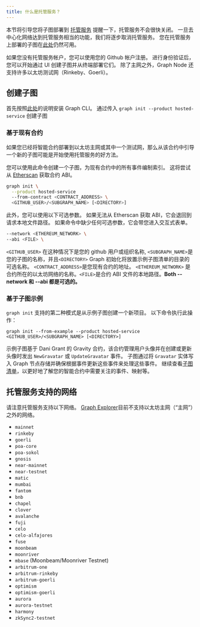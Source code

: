 ```yaml
---
title: 什么是托管服务？
---
```


本节将引导您将子图部署到 [托管服务](https://thegraph.com/hosted-service/) 提醒一下，托管服务不会很快关闭。 一旦去中心化网络达到托管服务相当的功能，我们将逐步取消托管服务。 您在托管服务上部署的子图在[此处](https://thegraph.com/hosted-service/)仍然可用。

如果您没有托管服务帐户，您可以使用您的 Github 帐户注册。 进行身份验证后，您可以开始通过 UI 创建子图并从终端部署它们。 除了主网之外，Graph Node 还支持许多以太坊测试网（Rinkeby、Goerli）。

## 创建子图

首先按照[此处](/developing/defining-a-subgraph)的说明安装 Graph CLI。 通过传入 `graph init --product hosted-service` 创建子图

### 基于现有合约

如果您已经将智能合约部署到以太坊主网或其中一个测试网，那么从该合约中引导一个新的子图可能是开始使用托管服务的好方法。

您可以使用此命令创建一个子图，为现有合约中的所有事件编制索引。 这将尝试从 [Etherscan](https://etherscan.io/) 获取合约 ABI。

```sh
graph init \
  --product hosted-service
  --from-contract <CONTRACT_ADDRESS> \
  <GITHUB_USER>/<SUBGRAPH_NAME> [<DIRECTORY>]
```

此外，您可以使用以下可选参数。 如果无法从 Etherscan 获取 ABI，它会退回到请求本地文件路径。 如果命令中缺少任何可选参数，它会带您进入交互式表单。

```sh
--network <ETHEREUM_NETWORK> \
--abi <FILE> \
```

`<GITHUB_USER>` 在这种情况下是您的 github 用户或组织名称, `<SUBGRAPH_NAME>`是您的子图的名称，并且`<DIRECTORY>` Graph 初始化将放置示例子图清单的目录的可选名称。 `<CONTRACT_ADDRESS>`是您现有合约的地址。 `<ETHEREUM_NETWORK>` 是合约所在的以太坊网络的名称。`<FILE>`是合约 ABI 文件的本地路径。**Both --network 和 --abi 都是可选的。**

### 基于子图示例

`graph init` 支持的第二种模式是从示例子图创建一个新项目。 以下命令执行此操作：

```
graph init --from-example --product hosted-service <GITHUB_USER>/<SUBGRAPH_NAME> [<DIRECTORY>]
```

示例子图基于 Dani Grant 的 Gravity 合约，该合约管理用户头像并在创建或更新头像时发出 `NewGravatar` 或 `UpdateGravatar` 事件。 子图通过将 `Gravatar` 实体写入 Graph 节点存储并确保根据事件更新这些事件来处理这些事件。 继续查看[子图清单](/developing/creating-a-subgraph#the-subgraph-manifest)，以更好地了解您的智能合约中需要关注的事件、映射等。

## 托管服务支持的网络

请注意托管服务支持以下网络。 [Graph Explorer](https://thegraph.com/explorer)目前不支持以太坊主网（“主网”）之外的网络。

- `mainnet`
- `rinkeby`
- `goerli`
- `poa-core`
- `poa-sokol`
- `gnosis`
- `near-mainnet`
- `near-testnet`
- `matic`
- `mumbai`
- `fantom`
- `bnb`
- `chapel`
- `clover`
- `avalanche`
- `fuji`
- `celo`
- `celo-alfajores`
- `fuse`
- `moonbeam`
- `moonriver`
- `mbase` (Moonbeam/Moonriver Testnet)
- `arbitrum-one`
- `arbitrum-rinkeby`
- `arbitrum-goerli`
- `optimism`
- `optimism-goerli`
- `aurora`
- `aurora-testnet`
- `harmony`
- `zkSync2-testnet`
